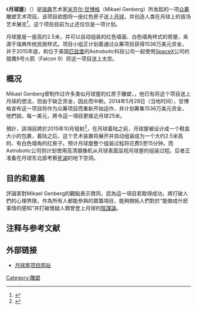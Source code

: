 《'''月球屋'''》（{{Lang-en|Moonhouse}}）是[[瑞典|瑞典]]艺术家[[米开尔·甘博格|米开尔·甘博格]]（Mikael Genberg）所发起的一项[[众筹|众筹]]雕塑艺术项目。该项目欲图将一座红色房子送上[[月球|月球]]，并创造人类在月球上的首场艺术展览<ref>{{Cite web|url=http://mshandong.com/stuffs/2014/05/29/the-moonhouse/7392/|title=《“月球屋”（Moonhouse）众筹项目欲在月球上举办首场艺术展》|author=Ma Su|date=2014-05-29|publisher=山東週刊（Shandong Weekly）|language=zh-hans|accessdate=2014-05-29}}</ref>。这个项目目前为止还仅仅是一项计划。

月球屋是一座高约2.5米，并可以自动组装的红色墙面、白色墙角样式的房屋，来源于瑞典传统民居样式。项目小组正计划着通过众筹项目获得1536万美元资金，并于2015年底，和位于美国[[匹兹堡|匹兹堡]]的Astrobotic科技公司一起使用[[SpaceX|SpaceX]]公司的猎鹰9号火箭（Falcon 9）将这一项目送上太空。

== 概况 ==

Mikael Genberg曾制作过许多类似月球屋的红房子雕塑，{{when|在15年之前|2014-05-31}}，他已有将这个项目送上月球的想法，但由于缺乏资金，因此而中断。2014年5月28日（当地时间），甘博格宣布这一项目将作为众筹项目而重新开始运作，并计划筹集1536万美元资金，他們說，每一美元，將令這一項目更接近月球25米。

預計，該項目將於2015年10月發射<ref>{{Cite web|url=http://www.space.com/26032-little-red-house-on-moon-swedish-artists-engineers-want-one-video.html/|title=Little Red House On Moon? - Swedish Artists & Engineers Want One |author=The Moonhouse|date=2014-05-28|publisher=SPACE |language=En|accessdate=2014-05-29}}</ref>，在月球着陆之前，月球屋被设计成一个鞋盒大小的包裹，着陆之后，这个艺术装置将展开并自动组装成为一个大约2.5米高的、有白色墙角的红房子。预计月球屋整个组装过程将花费5至15分钟。而Astrobotic公司则计划使用高清摄像机从月球表面监视月球屋的组装过程。后者正准备在月球东北部考察[[死湖|死湖]]的地下空洞。

== 目的和意義 ==

評論家對Mikael Genberg的觀點表示贊同，認為這一項目若取得成功，將打破人們的心理界限，作為所有人都能參與的眾籌項目，能夠開拓人們對於“能做成什麽事情的感知”并打破懷疑人類曾登上月球的[[陰謀論|陰謀論]]。

== 注释与参考文献 ==
<div class="references-small">
<references />
</div>

== 外部链接 ==
* [http://themoonhouse.com/en/ 月球屋项目网站]{{dead link|date=2018年3月 |bot=InternetArchiveBot |fix-attempted=yes }}{{英文}}
[[Category:雕塑|Category:雕塑]]